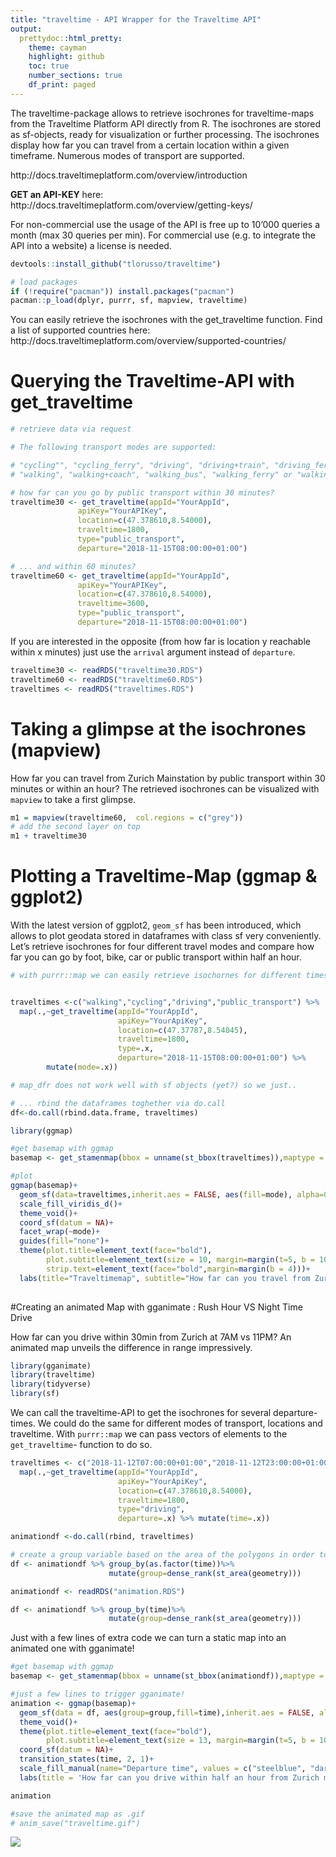 ```yaml
---
title: "traveltime - API Wrapper for the Traveltime API"
output: 
  prettydoc::html_pretty:
    theme: cayman
    highlight: github
    toc: true 
    number_sections: true 
    df_print: paged
---
```


The traveltime-package allows to retrieve isochrones for traveltime-maps from the Traveltime Platform API directly from R. The isochrones are stored as sf-objects, ready for visualization or further processing. The isochrones display how far you can travel from a certain location within a given timeframe. Numerous modes of transport are supported.

http://docs.traveltimeplatform.com/overview/introduction

__GET an API-KEY__ here: http://docs.traveltimeplatform.com/overview/getting-keys/

For non-commercial use the usage of the API is free up to 10'000 queries a month (max 30 queries per min). For commercial use (e.g. to integrate the API into a website) a license is needed. 


```r
devtools::install_github("tlorusso/traveltime")

# load packages
if (!require("pacman")) install.packages("pacman")
pacman::p_load(dplyr, purrr, sf, mapview, traveltime)

```

You can easily retrieve the isochrones with the get_traveltime function. Find a list of supported countries here: http://docs.traveltimeplatform.com/overview/supported-countries/

# Querying the Traveltime-API with get_traveltime
```r
# retrieve data via request 

# The following transport modes are supported:

# "cycling"", "cycling_ferry", "driving", "driving+train", "driving_ferry", "public_transport", 
# "walking", "walking+coach", "walking_bus", "walking_ferry" or "walking_train".

# how far can you go by public transport within 30 minutes?
traveltime30 <- get_traveltime(appId="YourAppId",
               apiKey="YourAPIKey",
               location=c(47.378610,8.54000),
               traveltime=1800,
               type="public_transport",
               departure="2018-11-15T08:00:00+01:00")

# ... and within 60 minutes?
traveltime60 <- get_traveltime(appId="YourAppId",
               apiKey="YourAPIKey",
               location=c(47.378610,8.54000),
               traveltime=3600,
               type="public_transport",
               departure="2018-11-15T08:00:00+01:00")

```

If you are interested in the opposite (from how far is location y reachable within x minutes) just use the  `arrival` argument instead of `departure`.
```r
traveltime30 <- readRDS("traveltime30.RDS")
traveltime60 <- readRDS("traveltime60.RDS")
traveltimes <- readRDS("traveltimes.RDS")
```

# Taking a glimpse at the isochrones (mapview)

How far you can travel from Zurich Mainstation by public transport within 30 minutes or within an hour? The retrieved isochrones can be visualized with `mapview` to take a first glimpse. 

```r

m1 = mapview(traveltime60,  col.regions = c("grey"))
# add the second layer on top
m1 + traveltime30


```


# Plotting a Traveltime-Map (ggmap & ggplot2)

With the latest version of ggplot2, `geom_sf` has been introduced, which allows to plot geodata stored in dataframes with class sf very conveniently. Let's retrieve isochrones for four different travel modes and compare how far you can go by foot, bike, car or public transport within half an hour.

```r

# with purrr::map we can easily retrieve isochornes for different timespans


traveltimes <-c("walking","cycling","driving","public_transport") %>%
  map(.,~get_traveltime(appId="YourAppId",
                        apiKey="YourApiKey",
                        location=c(47.37787,8.54045),
                        traveltime=1800,
                        type=.x,
                        departure="2018-11-15T08:00:00+01:00") %>%
        mutate(mode=.x))

# map_dfr does not work well with sf objects (yet?) so we just..

# ... rbind the dataframes toghether via do.call
df<-do.call(rbind.data.frame, traveltimes)
```


```r
library(ggmap)

#get basemap with ggmap
basemap <- get_stamenmap(bbox = unname(st_bbox(traveltimes)),maptype = "toner-hybrid")

#plot
ggmap(basemap)+
  geom_sf(data=traveltimes,inherit.aes = FALSE, aes(fill=mode), alpha=0.5,color=NA)+
  scale_fill_viridis_d()+
  theme_void()+
  coord_sf(datum = NA)+
  facet_wrap(~mode)+
  guides(fill="none")+
  theme(plot.title=element_text(face="bold"),
        plot.subtitle=element_text(size = 10, margin=margin(t=5, b = 10)), 
        strip.text=element_text(face="bold",margin=margin(b = 4)))+
  labs(title="Traveltimemap", subtitle="How far can you travel from Zurich mainstation within 30 minutes?",         caption="data : traveltimeplatform.com")
  
```

#Creating an animated Map with gganimate : Rush Hour VS Night Time Drive

How far can you drive within 30min from Zurich at 7AM vs 11PM? An animated map unveils the difference in range impressively.

```r

library(gganimate)
library(traveltime)
library(tidyverse)
library(sf)

```

We can call the traveltime-API to get the isochrones for several departure-times. We could do the same for different modes of transport, locations and traveltime. With `purrr::map` we can pass vectors of elements to the `get_traveltime`- function to do so. 
```r
traveltimes <- c("2018-11-12T07:00:00+01:00","2018-11-12T23:00:00+01:00") %>%
  map(.,~get_traveltime(appId="YourAppId",
                        apiKey="YourApiKey",
                        location=c(47.378610,8.54000),
                        traveltime=1800,
                        type="driving",
                        departure=.x) %>% mutate(time=.x))

animationdf <-do.call(rbind, traveltimes)

# create a group variable based on the area of the polygons in order to assure a smooth transformation
df <- animationdf %>% group_by(as.factor(time))%>% 
                      mutate(group=dense_rank(st_area(geometry)))
```

```r
animationdf <- readRDS("animation.RDS")

df <- animationdf %>% group_by(time)%>% 
                      mutate(group=dense_rank(st_area(geometry)))
```

Just with a few lines of extra code we can turn a static map into an animated one with gganimate!
```r
#get basemap with ggmap
basemap <- get_stamenmap(bbox = unname(st_bbox(animationdf)),maptype = "toner-hybrid")

#just a few lines to trigger gganimate!
animation <- ggmap(basemap)+
  geom_sf(data = df, aes(group=group,fill=time),inherit.aes = FALSE, alpha=0.4, colour=NA)  +
  theme_void()+
  theme(plot.title=element_text(face="bold"),
        plot.subtitle=element_text(size = 13, margin=margin(t=5, b = 10)))+
  coord_sf(datum = NA)+
  transition_states(time, 2, 1)+
  scale_fill_manual(name="Departure time", values = c("steelblue", "darkblue"))+
  labs(title = 'How far can you drive within half an hour from Zurich mainstation?', subtitle='Departure : {closest_state}',caption="data : traveltimeplatform.com")

animation

#save the animated map as .gif
# anim_save("traveltime.gif")

```
![](traveltime.gif)



